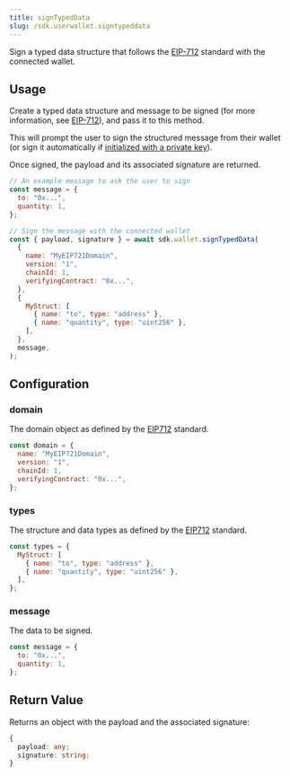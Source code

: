 ```yaml
---
title: signTypedData
slug: /sdk.userwallet.signtypeddata
---
```


Sign a typed data structure that follows the [EIP-712](https://eips.ethereum.org/EIPS/eip-712) standard with the connected wallet.

## Usage

Create a typed data structure and message to be signed (for more information, see [EIP-712](https://eips.ethereum.org/EIPS/eip-712)), and pass it to this method.

This will prompt the user to sign the structured message from their wallet (or sign it automatically if [initialized with a private key](/typescript/sdk.thirdwebsdk.fromprivatekey)).

Once signed, the payload and its associated signature are returned.

```javascript
// An example message to ask the user to sign
const message = {
  to: "0x...",
  quantity: 1,
};

// Sign the message with the connected wallet
const { payload, signature } = await sdk.wallet.signTypedData(
  {
    name: "MyEIP721Domain",
    version: "1",
    chainId: 1,
    verifyingContract: "0x...",
  },
  {
    MyStruct: [
      { name: "to", type: "address" },
      { name: "quantity", type: "uint256" },
    ],
  },
  message,
);
```

## Configuration

### domain

The domain object as defined by the [EIP712](https://eips.ethereum.org/EIPS/eip-712) standard.

```javascript
const domain = {
  name: "MyEIP721Domain",
  version: "1",
  chainId: 1,
  verifyingContract: "0x...",
};
```

### types

The structure and data types as defined by the [EIP712](https://eips.ethereum.org/EIPS/eip-712) standard.

```javascript
const types = {
  MyStruct: [
    { name: "to", type: "address" },
    { name: "quantity", type: "uint256" },
  ],
};
```

### message

The data to be signed.

```javascript
const message = {
  to: "0x...",
  quantity: 1,
};
```

## Return Value

Returns an object with the payload and the associated signature:

```typescript
{
  payload: any;
  signature: string;
}
```
